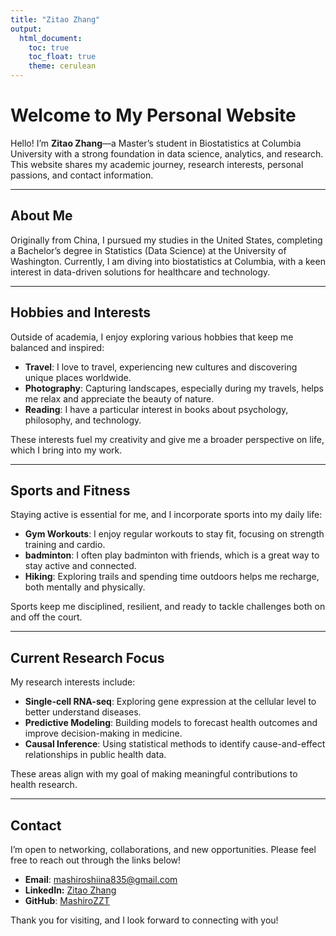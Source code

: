 ```yaml
---
title: "Zitao Zhang"
output: 
  html_document:
    toc: true
    toc_float: true
    theme: cerulean
---
```


# Welcome to My Personal Website

Hello! I'm **Zitao Zhang**—a Master's student in Biostatistics at Columbia University with a strong foundation in data science, analytics, and research. This website shares my academic journey, research interests, personal passions, and contact information.

---

## About Me

Originally from China, I pursued my studies in the United States, completing a Bachelor’s degree in Statistics (Data Science) at the University of Washington. Currently, I am diving into biostatistics at Columbia, with a keen interest in data-driven solutions for healthcare and technology.

---

## Hobbies and Interests

Outside of academia, I enjoy exploring various hobbies that keep me balanced and inspired:

- **Travel**: I love to travel, experiencing new cultures and discovering unique places worldwide.
- **Photography**: Capturing landscapes, especially during my travels, helps me relax and appreciate the beauty of nature.
- **Reading**: I have a particular interest in books about psychology, philosophy, and technology.

These interests fuel my creativity and give me a broader perspective on life, which I bring into my work.

---

## Sports and Fitness

Staying active is essential for me, and I incorporate sports into my daily life:

- **Gym Workouts**: I enjoy regular workouts to stay fit, focusing on strength training and cardio.
- **badminton**: I often play badminton with friends, which is a great way to stay active and connected.
- **Hiking**: Exploring trails and spending time outdoors helps me recharge, both mentally and physically.

Sports keep me disciplined, resilient, and ready to tackle challenges both on and off the court.

---

## Current Research Focus

My research interests include:

- **Single-cell RNA-seq**: Exploring gene expression at the cellular level to better understand diseases.
- **Predictive Modeling**: Building models to forecast health outcomes and improve decision-making in medicine.
- **Causal Inference**: Using statistical methods to identify cause-and-effect relationships in public health data.

These areas align with my goal of making meaningful contributions to health research.

---

## Contact

I'm open to networking, collaborations, and new opportunities. Please feel free to reach out through the links below!

- **Email**: [mashiroshiina835@gmail.com](mailto:mashiroshiina835@gmail.com)
- **LinkedIn:** [Zitao Zhang](https://www.linkedin.com/in/zitao-zhang-b69274228/)  
- **GitHub**: [MashiroZZT](https://github.com/MashiroZZT)

Thank you for visiting, and I look forward to connecting with you!
